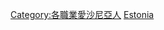{{Commonscat|Scientists from Estonia}}

[[Category:各職業愛沙尼亞人|Category:各職業愛沙尼亞人]]
[[Category:各國科學家|Estonia]]
